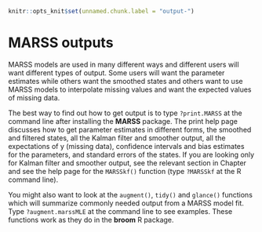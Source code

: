 ```r
knitr::opts_knit$set(unnamed.chunk.label = "output-")
```

# MARSS outputs {#chap-outputs}

MARSS models are used in many different ways and different users will want different types of output.  Some users will want the parameter estimates while others want the smoothed states and others want to use MARSS models to interpolate missing values and want the expected values of missing data.  

The best way to find out how to get output is to type `?print.MARSS` at the command line after installing the **MARSS** package.  The print help page discusses how to get parameter estimates in different forms, the smoothed and filtered states, all the Kalman filter and smoother output, all the expectations of y (missing data), confidence intervals and bias estimates for the parameters, 
and standard errors of the states.  If you are looking only for Kalman filter and smoother output, see the relevant section in Chapter \ref{chap:algorithms} and see the help page for the `MARSSkf()` function (type `?MARSSkf` at the R command line).

You might also want to look at the `augment()`, `tidy()` and `glance()` functions which will summarize commonly needed output from a MARSS model fit.  Type `?augment.marssMLE` at the command line to see examples.  These functions work as they do in the **broom** R package.
